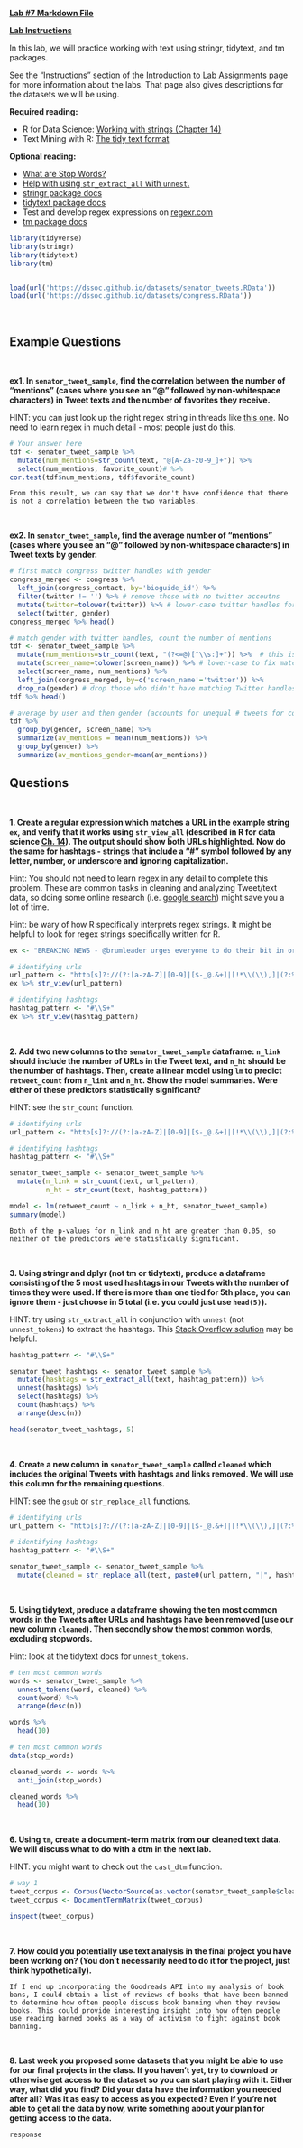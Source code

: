 [**Lab #7 Markdown File**](/assignments/Lab_8.Rmd)

[**Lab Instructions**](https://dssoc.github.io/assignments/lab_instructions.html)

In this lab, we will practice working with text using stringr, tidytext, and tm packages.

See the "Instructions" section of the [Introduction to Lab Assignments](https://dssoc.github.io/assignments/lab_instructions.html) page for more information about the labs. That page also gives descriptions for the datasets we will be using.

**Required reading:**

-   R for Data Science: [Working with strings (Chapter 14)](https://r4ds.had.co.nz/strings.html)
-   Text Mining with R: [The tidy text format](https://www.tidytextmining.com/tidytext.html)

**Optional reading:**

-   [What are Stop Words?](https://kavita-ganesan.com/what-are-stop-words/)
-   [Help with using `str_extract_all` with `unnest`.](https://stackoverflow.com/questions/57854124/str-extract-all-returns-a-list-but-i-want-a-column-in-a-dataframe)
-   [stringr package docs](https://www.rdocumentation.org/packages/stringr/versions/1.4.0)
-   [tidytext package docs](https://www.rdocumentation.org/packages/tidytext/versions/0.2.6)
-   Test and develop regex expressions on [regexr.com](https://regexr.com/)
-   [tm package docs](https://cran.r-project.org/web/packages/tm/tm.pdf)

```r
library(tidyverse)
library(stringr)
library(tidytext)
library(tm)


load(url('https://dssoc.github.io/datasets/senator_tweets.RData'))
load(url('https://dssoc.github.io/datasets/congress.RData'))
```

<br/>

## Example Questions

<br>

**ex1. In `senator_tweet_sample`, find the correlation between the number of "mentions" (cases where you see an "\@" followed by non-whitespace characters) in Tweet texts and the number of favorites they receive.**

HINT: you can just look up the right regex string in threads like [this one](https://stackoverflow.com/questions/46224205/regular-expression-in-r-for-twitter-username). No need to learn regex in much detail - most people just do this.

```r
# Your answer here
tdf <- senator_tweet_sample %>% 
  mutate(num_mentions=str_count(text, "@[A-Za-z0-9_]+")) %>% 
  select(num_mentions, favorite_count)# %>% 
cor.test(tdf$num_mentions, tdf$favorite_count)
```

```         
From this result, we can say that we don't have confidence that there is not a correlation between the two variables.
```

<br/>

**ex2. In `senator_tweet_sample`, find the average number of "mentions" (cases where you see an "\@" followed by non-whitespace characters) in Tweet texts by gender.**

```r
# first match congress twitter handles with gender
congress_merged <- congress %>% 
  left_join(congress_contact, by='bioguide_id') %>% 
  filter(twitter != '') %>% # remove those with no twitter accoutns
  mutate(twitter=tolower(twitter)) %>% # lower-case twitter handles for matching
  select(twitter, gender)
congress_merged %>% head()

# match gender with twitter handles, count the number of mentions
tdf <- senator_tweet_sample %>% 
  mutate(num_mentions=str_count(text, "(?<=@)[^\\s:]+")) %>%  # this is the key regex
  mutate(screen_name=tolower(screen_name)) %>% # lower-case to fix matches
  select(screen_name, num_mentions) %>% 
  left_join(congress_merged, by=c('screen_name'='twitter')) %>%
  drop_na(gender) # drop those who didn't have matching Twitter handles
tdf %>% head()

# average by user and then gender (accounts for unequal # tweets for congress members)
tdf %>% 
  group_by(gender, screen_name) %>% 
  summarize(av_mentions = mean(num_mentions)) %>% 
  group_by(gender) %>% 
  summarize(av_mentions_gender=mean(av_mentions))
```

## Questions

<br>

**1. Create a regular expression which matches a URL in the example string `ex`, and verify that it works using `str_view_all` (described in R for data science [Ch. 14](https://r4ds.had.co.nz/strings.html)). The output should show both URLs highlighted. Now do the same for hashtags - strings that include a "\#" symbol followed by any letter, number, or underscore and ignoring capitalization.**

Hint: You should not need to learn regex in any detail to complete this problem. These are common tasks in cleaning and analyzing Tweet/text data, so doing some online research (i.e. [google search](https://www.google.com/search?q=r+regex+url)) might save you a lot of time.

Hint: be wary of how R specifically interprets regex strings. It might be helpful to look for regex strings specifically written for R.

```r
ex <- "BREAKING NEWS - @brumleader urges everyone to do their bit in order to tackle the threat posed by rising coronavirus case numbers in city. Full statement here:\n\nhttps://t.co/3tbc6xcRFP\n\n#KeepBrumSafe\n#Btogether\n#COVID19\n#Coronavirus https://t.co/mo5bPUgGgC"

# identifying urls
url_pattern <- "http[s]?://(?:[a-zA-Z]|[0-9]|[$-_@.&+]|[!*\\(\\),]|(?:%[0-9a-fA-F][0-9a-fA-F]))+"
ex %>% str_view(url_pattern)

# identifying hashtags
hashtag_pattern <- "#\\S+"
ex %>% str_view(hashtag_pattern)

```

<br/>

**2. Add two new columns to the `senator_tweet_sample` dataframe: `n_link` should include the number of URLs in the Tweet text, and `n_ht` should be the number of hashtags. Then, create a linear model using `lm` to predict `retweet_count` from `n_link` and `n_ht`. Show the model summaries. Were either of these predictors statistically significant?**

HINT: see the `str_count` function.

```r
# identifying urls
url_pattern <- "http[s]?://(?:[a-zA-Z]|[0-9]|[$-_@.&+]|[!*\\(\\),]|(?:%[0-9a-fA-F][0-9a-fA-F]))+"

# identifying hashtags
hashtag_pattern <- "#\\S+"

senator_tweet_sample <- senator_tweet_sample %>%
  mutate(n_link = str_count(text, url_pattern),
         n_ht = str_count(text, hashtag_pattern))

model <- lm(retweet_count ~ n_link + n_ht, senator_tweet_sample)
summary(model)
```

```         
Both of the p-values for n_link and n_ht are greater than 0.05, so neither of the predictors were statistically significant.
```

<br/>

**3. Using stringr and dplyr (not tm or tidytext), produce a dataframe consisting of the 5 most used hashtags in our Tweets with the number of times they were used. If there is more than one tied for 5th place, you can ignore them - just choose in 5 total (i.e. you could just use `head(5)`).**

HINT: try using `str_extract_all` in conjunction with `unnest` (not `unnest_tokens`) to extract the hashtags. This [Stack Overflow solution](https://stackoverflow.com/questions/57854124/str-extract-all-returns-a-list-but-i-want-a-column-in-a-dataframe) may be helpful.

```r
hashtag_pattern <- "#\\S+"

senator_tweet_hashtags <- senator_tweet_sample %>% 
  mutate(hashtags = str_extract_all(text, hashtag_pattern)) %>%
  unnest(hashtags) %>%
  select(hashtags) %>%
  count(hashtags) %>%
  arrange(desc(n))

head(senator_tweet_hashtags, 5)
```

<br/>

**4. Create a new column in `senator_tweet_sample` called `cleaned` which includes the original Tweets with hashtags and links removed. We will use this column for the remaining questions.**

HINT: see the `gsub` or `str_replace_all` functions.

```r
# identifying urls
url_pattern <- "http[s]?://(?:[a-zA-Z]|[0-9]|[$-_@.&+]|[!*\\(\\),]|(?:%[0-9a-fA-F][0-9a-fA-F]))+"

# identifying hashtags 
hashtag_pattern <- "#\\S+"

senator_tweet_sample <- senator_tweet_sample %>%
  mutate(cleaned = str_replace_all(text, paste0(url_pattern, "|", hashtag_pattern), ""))
```

<br/>

**5. Using tidytext, produce a dataframe showing the ten most common words in the Tweets after URLs and hashtags have been removed (use our new column `cleaned`). Then secondly show the most common words, excluding stopwords.**

Hint: look at the tidytext docs for `unnest_tokens`.

```r
# ten most common words
words <- senator_tweet_sample %>%
  unnest_tokens(word, cleaned) %>%
  count(word) %>%
  arrange(desc(n))

words %>%
  head(10)

# ten most common words
data(stop_words)

cleaned_words <- words %>%
  anti_join(stop_words)

cleaned_words %>%
  head(10)
```

<br/>

**6. Using `tm`, create a document-term matrix from our cleaned text data. We will discuss what to do with a dtm in the next lab.**

HINT: you might want to check out the `cast_dtm` function.

```r
# way 1
tweet_corpus <- Corpus(VectorSource(as.vector(senator_tweet_sample$cleaned)))
tweet_corpus <- DocumentTermMatrix(tweet_corpus)

inspect(tweet_corpus)
```

<br/>

**7. How could you potentially use text analysis in the final project you have been working on? (You don't necessarily need to do it for the project, just think hypothetically).**

```         
If I end up incorporating the Goodreads API into my analysis of book bans, I could obtain a list of reviews of books that have been banned to determine how often people discuss book banning when they review books. This could provide interesting insight into how often people use reading banned books as a way of activism to fight against book banning.
```

<br/>

**8. Last week you proposed some datasets that you might be able to use for our final projects in the class. If you haven't yet, try to download or otherwise get access to the dataset so you can start playing with it. Either way, what did you find? Did your data have the information you needed after all? Was it as easy to access as you expected? Even if you're not able to get all the data by now, write something about your plan for getting access to the data.**

```         
response
```
